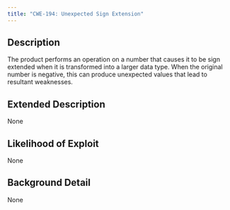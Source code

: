 ```yaml
---
title: "CWE-194: Unexpected Sign Extension"
---
```


## Description
The product performs an operation on a number that causes it to be sign extended when it is transformed into a larger data type. When the original number is negative, this can produce unexpected values that lead to resultant weaknesses.

## Extended Description
None

## Likelihood of Exploit
None

## Background Detail
None
        
